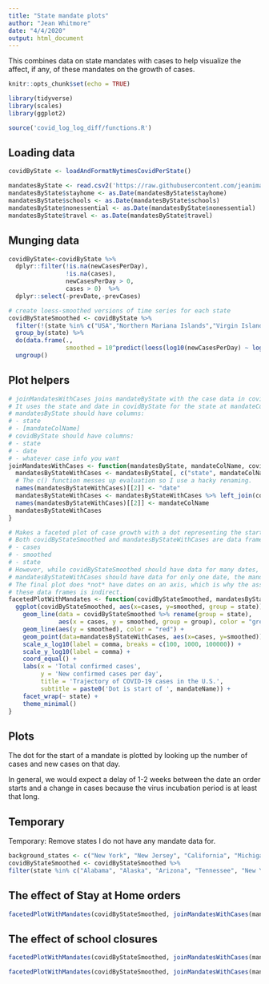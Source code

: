 ```yaml
---
title: "State mandate plots"
author: "Jean Whitmore"
date: "4/4/2020"
output: html_document
---
```


This combines data on state mandates with cases to help visualize the affect, if any, of these mandates on the growth of cases.

```r
knitr::opts_chunk$set(echo = TRUE)
```

```r
library(tidyverse)
library(scales)
library(ggplot2)

source('covid_log_log_diff/functions.R')
```

## Loading data

```r
covidByState <- loadAndFormatNytimesCovidPerState()
```

```r
mandatesByState <- read.csv2('https://raw.githubusercontent.com/jeanimal/covid_log_log_diff/master/covid_log_log_diff/data/covid_state_mandates.csv', sep=",", stringsAsFactors=FALSE, na.strings=c(""))
mandatesByState$stayhome <- as.Date(mandatesByState$stayhome)
mandatesByState$schools <- as.Date(mandatesByState$schools)
mandatesByState$nonessential <- as.Date(mandatesByState$nonessential)
mandatesByState$travel <- as.Date(mandatesByState$travel)
```

## Munging data

```r
covidByState<-covidByState %>% 
  dplyr::filter(!is.na(newCasesPerDay), 
                !is.na(cases), 
                newCasesPerDay > 0, 
                cases > 0)  %>%
  dplyr::select(-prevDate,-prevCases)

# create loess-smoothed versions of time series for each state
covidByStateSmoothed <- covidByState %>%
  filter(!(state %in% c("USA","Northern Mariana Islands","Virgin Islands","Guam"))) %>%
  group_by(state) %>%
  do(data.frame(.,
                smoothed = 10^predict(loess(log10(newCasesPerDay) ~ log10(cases), data = .), .))) %>%
  ungroup()
```

## Plot helpers

```r
# joinMandatesWithCases joins mandateByState with the case data in covidByState
# It uses the state and date in covidByState for the state at mandateColName date.
# mandatesByState should have columns:
# - state
# - [mandateColName]
# covidByState should have columns:
# - state
# - date
# - whatever case info you want
joinMandatesWithCases <- function(mandatesByState, mandateColName, covidByState) {
  mandatesByStateWithCases <- mandatesByState[, c("state", mandateColName)]
  # The c() function messes up evaluation so I use a hacky renaming.
  names(mandatesByStateWithCases)[[2]] <- "date"
  mandatesByStateWithCases <- mandatesByStateWithCases %>% left_join(covidByState, by=c("state", "date"))
  names(mandatesByStateWithCases)[[2]] <- mandateColName
  mandatesByStateWithCases
}
```


```r
# Makes a faceted plot of case growth with a dot representing the start of a mandate.
# Both covidByStateSmoothed and mandatesByStateWithCases are data frames with columns
# - cases
# - smoothed
# - state
# However, while covidByStateSmoothed should have data for many dates,
# mandatesByStateWithCases should have data for only one date, the mandate start date.
# The final plot does *not* have dates on an axis, which is why the association between
# these data frames is indirect.
facetedPlotWithMandates <- function(covidByStateSmoothed, mandatesByStateWithCases, mandateName) {
  ggplot(covidByStateSmoothed, aes(x=cases, y=smoothed, group = state)) +
    geom_line(data = covidByStateSmoothed %>% rename(group = state),
              aes(x = cases, y = smoothed, group = group), color = "grey") +
    geom_line(aes(y = smoothed), color = "red") +
    geom_point(data=mandatesByStateWithCases, aes(x=cases, y=smoothed)) +
    scale_x_log10(label = comma, breaks = c(100, 1000, 100000)) + 
    scale_y_log10(label = comma) +
    coord_equal() +
    labs(x = 'Total confirmed cases',
         y = 'New confirmed cases per day',
         title = 'Trajectory of COVID-19 cases in the U.S.',
         subtitle = paste0('Dot is start of ', mandateName)) +
    facet_wrap(~ state) +
    theme_minimal()
}

```


## Plots

The dot for the start of a mandate is plotted by looking up the number of cases and new
cases on that day.

In general, we would expect a delay of 1-2 weeks between the date an order starts and a change in cases because the virus incubation period is at least that long.

## Temporary

Temporary: Remove states I do not have any mandate data for.
```r
background_states <- c("New York", "New Jersey", "California", "Michigan", "Louisiana", "Florida", "Massachusetts", "Illinois", "Pennsylvania", "Washington")
covidByStateSmoothed <- covidByStateSmoothed %>%
filter(state %in% c("Alabama", "Alaska", "Arizona", "Tennessee", "New York", background_states))
```


## The effect of Stay at Home orders

```r
facetedPlotWithMandates(covidByStateSmoothed, joinMandatesWithCases(mandatesByState, "stayhome", covidByStateSmoothed), "staying at home")
```


## The effect of school closures

```r
facetedPlotWithMandates(covidByStateSmoothed, joinMandatesWithCases(mandatesByState, "schools", covidByStateSmoothed), "school closures")
```

```r
facetedPlotWithMandates(covidByStateSmoothed, joinMandatesWithCases(mandatesByState, "nonessential", covidByStateSmoothed), "closing non-essential services")
```
